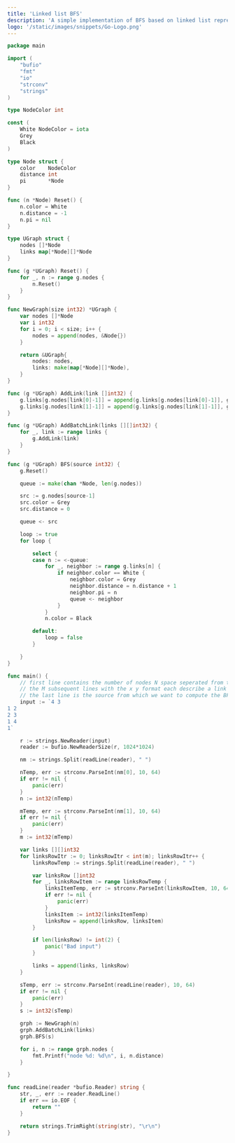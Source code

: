 ```yaml
---
title: 'Linked list BFS'
description: 'A simple implementation of BFS based on linked list representation of graphs'
logo: '/static/images/snippets/Go-Logo.png'
---
```


```go
package main

import (
	"bufio"
	"fmt"
	"io"
	"strconv"
	"strings"
)

type NodeColor int

const (
	White NodeColor = iota
	Grey
	Black
)

type Node struct {
	color    NodeColor
	distance int
	pi       *Node
}

func (n *Node) Reset() {
	n.color = White
	n.distance = -1
	n.pi = nil
}

type UGraph struct {
	nodes []*Node
	links map[*Node][]*Node
}

func (g *UGraph) Reset() {
	for _, n := range g.nodes {
		n.Reset()
	}
}

func NewGraph(size int32) *UGraph {
	var nodes []*Node
	var i int32
	for i = 0; i < size; i++ {
		nodes = append(nodes, &Node{})
	}

	return &UGraph{
		nodes: nodes,
		links: make(map[*Node][]*Node),
	}
}

func (g *UGraph) AddLink(link []int32) {
	g.links[g.nodes[link[0]-1]] = append(g.links[g.nodes[link[0]-1]], g.nodes[link[1]-1])
	g.links[g.nodes[link[1]-1]] = append(g.links[g.nodes[link[1]-1]], g.nodes[link[0]-1])
}

func (g *UGraph) AddBatchLink(links [][]int32) {
	for _, link := range links {
		g.AddLink(link)
	}
}

func (g *UGraph) BFS(source int32) {
	g.Reset()

	queue := make(chan *Node, len(g.nodes))

	src := g.nodes[source-1]
	src.color = Grey
	src.distance = 0

	queue <- src

	loop := true
	for loop {

		select {
		case n := <-queue:
			for _, neighbor := range g.links[n] {
				if neighbor.color == White {
					neighbor.color = Grey
					neighbor.distance = n.distance + 1
					neighbor.pi = n
					queue <- neighbor
				}
			}
			n.color = Black

		default:
			loop = false
		}

	}
}

func main() {
	// first line contains the number of nodes N space seperated from the number of links M between nodes
	// the M subsequent lines with the x y format each describe a link from node x to y
	// the last line is the source from which we want to compute the BFS
	input := `4 3
1 2
2 3
1 4
1`

	r := strings.NewReader(input)
	reader := bufio.NewReaderSize(r, 1024*1024)

	nm := strings.Split(readLine(reader), " ")

	nTemp, err := strconv.ParseInt(nm[0], 10, 64)
	if err != nil {
		panic(err)
	}
	n := int32(nTemp)

	mTemp, err := strconv.ParseInt(nm[1], 10, 64)
	if err != nil {
		panic(err)
	}
	m := int32(mTemp)

	var links [][]int32
	for linksRowItr := 0; linksRowItr < int(m); linksRowItr++ {
		linksRowTemp := strings.Split(readLine(reader), " ")

		var linksRow []int32
		for _, linksRowItem := range linksRowTemp {
			linksItemTemp, err := strconv.ParseInt(linksRowItem, 10, 64)
			if err != nil {
				panic(err)
			}
			linksItem := int32(linksItemTemp)
			linksRow = append(linksRow, linksItem)
		}

		if len(linksRow) != int(2) {
			panic("Bad input")
		}

		links = append(links, linksRow)
	}

	sTemp, err := strconv.ParseInt(readLine(reader), 10, 64)
	if err != nil {
		panic(err)
	}
	s := int32(sTemp)

	grph := NewGraph(n)
	grph.AddBatchLink(links)
	grph.BFS(s)

	for i, n := range grph.nodes {
		fmt.Printf("node %d: %d\n", i, n.distance)
	}

}

func readLine(reader *bufio.Reader) string {
	str, _, err := reader.ReadLine()
	if err == io.EOF {
		return ""
	}

	return strings.TrimRight(string(str), "\r\n")
}

```